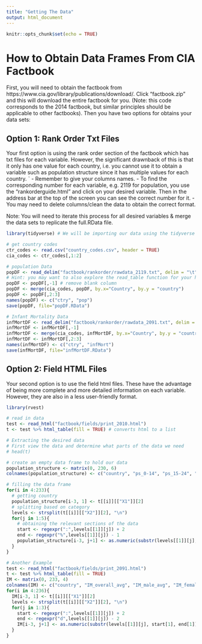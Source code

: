 ```yaml
---
title: "Getting The Data"
output: html_document
---
```


```r
knitr::opts_chunk$set(echo = TRUE)
```

# How to Obtain Data Frames From CIA Factbook
First, you will need to obtain the factbook from https://www.cia.gov/library/publications/download/. Click "factbook.zip" and this will download the entire factbook for you. (Note: this code corresponds to the 2014 factbook, but similar principles should be applicable to other factbooks). Then you have two options for obtains your data sets:

## Option 1: Rank Order Txt Files
Your first option is using the rank order section of the factbook which has txt files for each variable. However, the significant drawnback of this is that it only has one value for each country, i.e. you cannot use it to obtain a variable such as population structure since it has multiple values for each country. 
`
- Remember to give your columns names.
- To find the corresponding number for each variable, e.g. 2119 for population, you use the "rankorderguide.html" and click on your desired variable. Then in the address bar at the top of the screen you can see the correct number for it.
- You may need to delete columns/clean the data to obtain the correct format.

Note: You will need to iterate this process for all desired variables & merge the data sets to replicate the full.RData file. 
 
```r
library(tidyverse) # We will be importing our data using the tidyverse library

# get country codes
ctr_codes <- read.csv("country_codes.csv", header = TRUE)
cia_codes <- ctr_codes[,1:2]

# population Data
popDF <- read_delim("factbook/rankorder/rawdata_2119.txt", delim = "\t", col_names = c("X1", "country","pop"), col_types = list(col_integer(), col_character(), col_number()))
# Hint: you may want to also explore the read_table function for your homework
popDF <- popDF[,-1] # remove blank column
popDF <- merge(cia_codes, popDF, by.x="Country", by.y = "country") 
popDF <- popDF[,2:3]
names(popDF) <- c("ctry", "pop")
save(popDF, file="popDF.RData")

# Infant Mortality Data 
infMortDF <- read_delim("factbook/rankorder/rawdata_2091.txt", delim = "\t", col_names = c("X1", "country","infMort"), col_types = list(col_integer(), col_character(), col_number()))
infMortDF <- infMortDF[,-1]
infMortDF <- merge(cia_codes, infMortDF, by.x="Country", by.y = "country")
infMortDF <- infMortDF[,2:3]
names(infMortDF) <- c("ctry", "infMort")
save(infMortDF, file="infMortDF.RData")

```
## Option 2: Field HTML Files
Your second option is to use the field html files. These have the advantage of being more complete and more detailed information on each variable. However, they are also in a less user-friendly format.

```r
library(rvest)

# read in data
test <- read_html("factbook/fields/print_2010.html")
t <- test %>% html_table(fill = TRUE) # converts html to a list

# Extracting the desired data
# First view the data and determine what parts of the data we need
# head(t)

# create an empty data frame to hold our data
population_structure <- matrix(0, 230, 6)
colnames(population_structure) <- c("country", "ps_0-14", "ps_15-24", "ps_25-54", "ps_55-64", "ps_65+")

# filling the data frame
for(i in 4:233){
  # getting country
  population_structure[i-3, 1] <- t[[i]][["X1"]][2]
  # splitting based on category
  levels <- strsplit(t[[i]][["X2"]][2], "\n")
  for(j in 1:5){
    # obtaining the relevant sections of the data
    start <- regexpr(":",levels[[1]][j]) + 2
    end <- regexpr("%",levels[[1]][j]) - 1
    population_structure[i-3, j+1] <- as.numeric(substr(levels[[1]][j], start, end))
  }
}

# Another Example
test <- read_html("factbook/fields/print_2091.html")
t <- test %>% html_table(fill = TRUE)
IM <- matrix(0, 233, 4)
colnames(IM) <- c("country", "IM_overall_avg", "IM_male_avg", "IM_female_avg")
for(i in 4:236){
  IM[i-3, 1] <- t[[i]][["X1"]][2]
  levels <- strsplit(t[[i]][["X2"]][2], "\n")
  for(j in 1:3){
    start <- regexpr(":",levels[[1]][j]) + 2
    end <- regexpr("d",levels[[1]][j]) - 2
    IM[i-3, j+1] <- as.numeric(substr(levels[[1]][j], start[1], end[1]))
  }
}
```

 